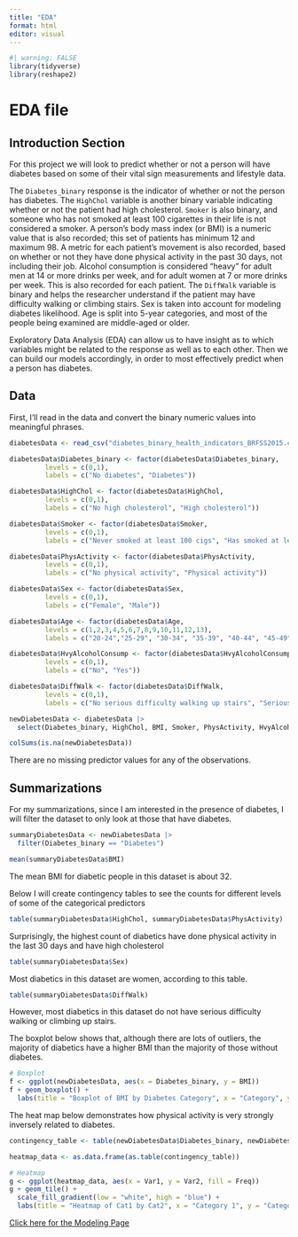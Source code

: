 ```yaml
---
title: "EDA"
format: html
editor: visual
---
```


```r
#| warning: FALSE
library(tidyverse)
library(reshape2)
```

# EDA file

## Introduction Section

For this project we will look to predict whether or not a person will have diabetes based on some of their vital sign measurements and lifestyle data.

The `Diabetes_binary` response is the indicator of whether or not the person has diabetes. The `HighChol` variable is another binary variable indicating whether or not the patient had high cholesterol. `Smoker` is also binary, and someone who has not smoked at least 100 cigarettes in their life is not considered a smoker. A person's body mass index (or BMI) is a numeric value that is also recorded; this set of patients has minimum 12 and maximum 98. A metric for each patient's movement is also recorded, based on whether or not they have done physical activity in the past 30 days, not including their job. Alcohol consumption is considered "heavy" for adult men at 14 or more drinks per week, and for adult women at 7 or more drinks per week. This is also recorded for each patient. The `DiffWalk` variable is binary and helps the researcher understand if the patient may have difficulty walking or climbing stairs. Sex is taken into account for modeling diabetes likelihood. Age is split into 5-year categories, and most of the people being examined are middle-aged or older.

Exploratory Data Analysis (EDA) can allow us to have insight as to which variables might be related to the response as well as to each other. Then we can build our models accordingly, in order to most effectively predict when a person has diabetes.

## Data

First, I'll read in the data and convert the binary numeric values into meaningful phrases.

```r
diabetesData <- read_csv("diabetes_binary_health_indicators_BRFSS2015.csv", show_col_types = FALSE)

diabetesData$Diabetes_binary <- factor(diabetesData$Diabetes_binary,
         levels = c(0,1),
         labels = c("No diabetes", "Diabetes"))

diabetesData$HighChol <- factor(diabetesData$HighChol,
         levels = c(0,1),
         labels = c("No high cholesterol", "High cholesterol"))

diabetesData$Smoker <- factor(diabetesData$Smoker,
         levels = c(0,1),
         labels = c("Never smoked at least 100 cigs", "Has smoked at least 100 cigs"))

diabetesData$PhysActivity <- factor(diabetesData$PhysActivity,
         levels = c(0,1),
         labels = c("No physical activity", "Physical activity"))

diabetesData$Sex <- factor(diabetesData$Sex,
         levels = c(0,1),
         labels = c("Female", "Male"))

diabetesData$Age <- factor(diabetesData$Age,
         levels = c(1,2,3,4,5,6,7,8,9,10,11,12,13),
         labels = c("20-24","25-29", "30-34", "35-39", "40-44", "45-49","51-54","55-59","60-64", "65-69", "70-74", "75-79", "80 or older"))

diabetesData$HvyAlcoholConsump <- factor(diabetesData$HvyAlcoholConsump,
         levels = c(0,1),
         labels = c("No", "Yes"))

diabetesData$DiffWalk <- factor(diabetesData$DiffWalk,
         levels = c(0,1),
         labels = c("No serious difficulty walking up stairs", "Serious difficulty walking stairs"))

newDiabetesData <- diabetesData |>
  select(Diabetes_binary, HighChol, BMI, Smoker, PhysActivity, HvyAlcoholConsump, Sex, Age, DiffWalk)

colSums(is.na(newDiabetesData))
```

There are no missing predictor values for any of the observations.

## Summarizations

For my summarizations, since I am interested in the presence of diabetes, I will filter the dataset to only look at those that have diabetes.

```r
summaryDiabetesData <- newDiabetesData |>
  filter(Diabetes_binary == "Diabetes")

mean(summaryDiabetesData$BMI)
```

The mean BMI for diabetic people in this dataset is about 32.

Below I will create contingency tables to see the counts for different levels of some of the categorical predictors

```r
table(summaryDiabetesData$HighChol, summaryDiabetesData$PhysActivity)
```

Surprisingly, the highest count of diabetics have done physical activity in the last 30 days and have high cholesterol

```r
table(summaryDiabetesData$Sex)
```

Most diabetics in this dataset are women, according to this table.

```r
table(summaryDiabetesData$DiffWalk)
```

However, most diabetics in this dataset do not have serious difficulty walking or climbing up stairs.

The boxplot below shows that, although there are lots of outliers, the majority of diabetics have a higher BMI than the majority of those without diabetes.

```r
# Boxplot
f <- ggplot(newDiabetesData, aes(x = Diabetes_binary, y = BMI))
f + geom_boxplot() +
  labs(title = "Boxplot of BMI by Diabetes Category", x = "Category", y = "BMI")
```

The heat map below demonstrates how physical activity is very strongly inversely related to diabetes.

```r
contingency_table <- table(newDiabetesData$Diabetes_binary, newDiabetesData$PhysActivity)

heatmap_data <- as.data.frame(as.table(contingency_table))

# Heatmap
g <- ggplot(heatmap_data, aes(x = Var1, y = Var2, fill = Freq))
g + geom_tile() +
  scale_fill_gradient(low = "white", high = "blue") +
  labs(title = "Heatmap of Cat1 by Cat2", x = "Category 1", y = "Category 2")


```

[Click here for the Modeling Page](Modeling.html)
